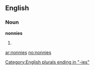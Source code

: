 ==English==

===Noun===
'''nonnies'''

# {{plural of|[[nonny]]}}

[[Category:English plurals ending in "-ies"]]

[[ar:nonnies]]
[[no:nonnies]]